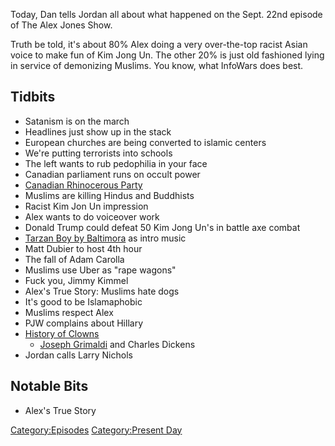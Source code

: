 {{DEFAULTSORT:
    #_EPISODE_0086:September 22, 2017
}}{{Episode
    | title           = September 22, 2017
    | caption         = Listen to this episode on [https://knowledgefight.libsyn.com/knowledge-fight-sept-22-2017 Libsyn] [https://open.spotify.com/episode/2SVRU4FF1mHYslhvkX4VzV Spotify], Read the [[Transcript/86: September 22, 2017|Unofficial Transcript]]
    | episodeNumber   = 86
    | length          = 02:02:16
    | airDate         = September 25, 2017
    | coverageDate    = September 22, 2017
    | episodeType     = [[:Category:Present Day|Present Day]]
    | appearance      = [[Kim Jong Un]], [[Adam Carolla]], [[Jimmy Kimmel]], [[Joseph Grimaldi]], [[Charles Dickens]], [[Larry Nichols]]
    | oocDrop         = This could save the country!
    | previousEpisode = [[85: September 20-21, 2017]]
    | nextEpisode     = [[The Halloween Story]]
}}

{{Stub}}

Today, Dan tells Jordan all about what happened on the Sept. 22nd episode of The Alex Jones Show.

Truth be told, it's about 80% Alex doing a very over-the-top racist Asian voice to make fun of Kim Jong Un. The other 20% is just old fashioned lying in service of demonizing Muslims. You know, what InfoWars does best.

==Tidbits==

*Satanism is on the march
*Headlines just show up in the stack
*European churches are being converted to islamic centers
*We're putting terrorists into schools
*The left wants to rub pedophilia in your face
*Canadian parliament runs on occult power
*[https://en.wikipedia.org/wiki/Rhinoceros_Party Canadian Rhinocerous Party]
*Muslims are killing Hindus and Buddhists
*Racist Kim Jon Un impression
*Alex wants to do voiceover work
*Donald Trump could defeat 50 Kim Jong Un's in battle axe combat
*[https://www.youtube.com/watch?v=--6CdAypJsQ Tarzan Boy by Baltimora] as intro music
*Matt Dubier to host 4th hour
*The fall of Adam Carolla
*Muslims use Uber as "rape wagons"
*Fuck you, Jimmy Kimmel
*Alex's True Story: Muslims hate dogs
*It's good to be Islamaphobic
*Muslims respect Alex
*PJW complains about Hillary
*[https://www.smithsonianmag.com/arts-culture/the-history-and-psychology-of-clowns-being-scary-20394516/ History of Clowns]
**[http://www.historyofcircus.com/circus-origin/joseph-grimaldi/ Joseph Grimaldi] and Charles Dickens
*Jordan calls Larry Nichols

==Notable Bits==

*Alex's True Story

[[Category:Episodes]]
[[Category:Present Day]]
